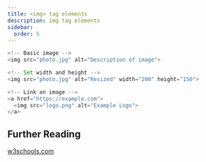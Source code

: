 ```yaml
---
title: <img> tag elements
description: img tag elements 
sidebar:
  order: 5
---
```


```js
<!-- Basic image -->
<img src="photo.jpg" alt="Description of image">

<!-- Set width and height -->
<img src="photo.jpg" alt="Resized" width="200" height="150">

<!-- Link an image -->
<a href="https://example.com">
  <img src="logo.png" alt="Example Logo">
</a>
```

## Further Reading

<p><a target="_blank" href="https://www.w3schools.com/tags/tag_img.asp">w3schools.com</a></p>